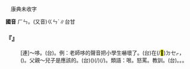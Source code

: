 
=={{ruby|哏|ㄏㄣ}}==

　康典未收字

'''國音''' <rt>ㄏㄣ</rt>。(又音)<rt>ㄍㄣˊ</rt>∥台甘

    

==='''『{{ruby|哏|ㄏㄣ}}』'''===
: [連]～哆。(台){{ruby|用|ㄧㆲ˫}}{{ruby|/|ㄧㄥ˫}}{{ruby|歹|ㄆㄞˋ}}{{ruby|聲|ㄒㄧㆩ}}{{ruby|嗽|ㄙㄠ˪}}{{ruby|罵|ㄇㄚ˫}}{{ruby|人|·ㄌㄤˊ}}。例：老師{{ruby|～|ㄏㄣ}}哆的聲音把小學生嚇壞了。(台){{ruby|先|ㄒㄧㄢ}}{{ruby|生|ㄒㆪ}}{{ruby|大|ㄉㄨㄚ˫}}{{ruby|聲|ㄒㄧㆩ}}在(/<mark>&#xf9549;</mark>)<rt>ㄉㆤㆷ</rt>{{ruby|罵|ㄇㆤ˫}}{{ruby|/|ㄇㄚ˫}}{{ruby|丌|ㆤ}}{{ruby|聲|ㄒㄧㆩ}}，({{ruby|先|ㄒㄧㄣ}}{{ruby|生|ㄙㆥ}}{{ruby|丌|ㆤ}}{{ruby|大|ㄉㄨㄚ˫}}{{ruby|細|ㄙㄨㆤ˪}}{{ruby|/|ㄙㆤ˪}}{{ruby|聲|ㄒㄧㆩ}}){{ruby|嚇|ㄏㆥㆷ}}{{ruby|驚|ㄍㄧㆩ}}{{ruby|著|ㄉㄧㄜㆷ ͘}}{{ruby|學|ㄏㄚㆶ ͘}}{{ruby|生|ㄒㄧㄥ}}。父親～兒子是應該的。(台){{ruby|老|ㄌㄠ˫}}{{ruby|爸|ㄅㆤ˫}}{{ruby|大|ㄉㄨㄚ˫}}{{ruby|聲|ㄒㄧㆩ}}{{ruby|罵|ㄇㆤ˫}}{{ruby|/|ㄇㄚ˫}}{{ruby|囝|ㄍㆩˋ}}{{ruby|/|ㄍㄧㆩˋ}}({{ruby|教|ㄍㄚ˪}}{{ruby|示|ㄒㄧ˪}}{{ruby|子|ㄗㄨˋ}}{{ruby|弟|ㄉㆤ˫}}){{ruby|是|ㄒㄧ˫}}{{ruby|應|ㄧㄥ}}{{ruby|該|ㄍㄞ}}{{ruby|丌|ㆤ}}{{ruby|載|ㄉㄞ˫}}(/{{ruby|戴|ㄉㄞ˪}}){{ruby|事|ㄐㄧ˪}}(/{{ruby|事|ㄉㄞ˫}}{{ruby|情|ㄐㄧ˪}})。類語：哏{{ruby|多|·ㄉㄨㄛ}}。怒罵。教訓。(台){{ruby|嚷|ㄌㄧㆲˋ}}{{ruby|/|ㄌㄧㄤˋ}}{{ruby|/|ㆢㄧㄤˋ}}{{ruby|/|ㆢㄧㆲˋ}}。{{ruby|罵|ㄇㆤ˫}}{{ruby|/|ㄇㄚ˫}}。{{ruby|教|ㄍㄚ˪}}{{ruby|示|ㄒㄧ˫}}。
    
